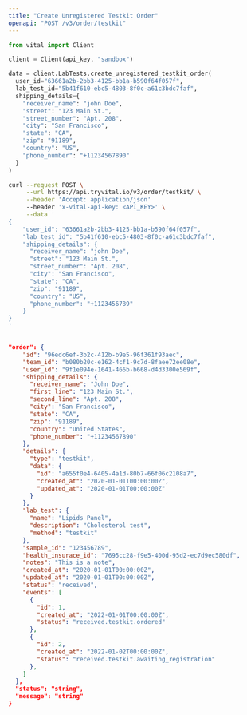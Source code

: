 ```yaml
---
title: "Create Unregistered Testkit Order"
openapi: "POST /v3/order/testkit"
---
```


<RequestExample>

```python Python
from vital import Client

client = Client(api_key, "sandbox")

data = client.LabTests.create_unregistered_testkit_order(
  user_id="63661a2b-2bb3-4125-bb1a-b590f64f057f",
  lab_test_id="5b41f610-ebc5-4803-8f0c-a61c3bdc7faf",
  shipping_details={
    "receiver_name": "john Doe",
    "street": "123 Main St.",
    "street_number": "Apt. 208",
    "city": "San Francisco",
    "state": "CA",
    "zip": "91189",
    "country": "US",
    "phone_number": "+11234567890"
  }
)
```

```bash Shell
curl --request POST \
     --url https://api.tryvital.io/v3/order/testkit/ \
     --header 'Accept: application/json'
     --header 'x-vital-api-key: <API_KEY>' \
     --data '
{
    "user_id": "63661a2b-2bb3-4125-bb1a-b590f64f057f",
    "lab_test_id": "5b41f610-ebc5-4803-8f0c-a61c3bdc7faf",
    "shipping_details": {
      "receiver_name": "john Doe",
      "street": "123 Main St.",
      "street_number": "Apt. 208",
      "city": "San Francisco",
      "state": "CA",
      "zip": "91189",
      "country": "US",
      "phone_number": "+1123456789"
    }
}
'
```


</RequestExample>

<ResponseExample>

```json Response

"order": {
    "id": "96edc6ef-3b2c-412b-b9e5-96f361f93aec",
    "team_id": "b080b20c-e162-4cf1-9c7d-8faee72ee08e",
    "user_id": "9f1e094e-1641-466b-b668-d4d3300e569f",
    "shipping_details": {
      "receiver_name": "John Doe",
      "first_line": "123 Main St.",
      "second_line": "Apt. 208",
      "city": "San Francisco",
      "state": "CA",
      "zip": "91189",
      "country": "United States",
      "phone_number": "+11234567890"
    },
    "details": {
      "type": "testkit",
      "data": {
        "id": "a655f0e4-6405-4a1d-80b7-66f06c2108a7",
        "created_at": "2020-01-01T00:00:00Z",
        "updated_at": "2020-01-01T00:00:00Z"
      }
    },
    "lab_test": {
      "name": "Lipids Panel",
      "description": "Cholesterol test",
      "method": "testkit"
    },
    "sample_id": "123456789",
    "health_insurace_id": "7695cc28-f9e5-400d-95d2-ec7d9ec580df",
    "notes": "This is a note",
    "created_at": "2020-01-01T00:00:00Z",
    "updated_at": "2020-01-01T00:00:00Z",
    "status": "received",
    "events": [
      {
        "id": 1,
        "created_at": "2022-01-01T00:00:00Z",
        "status": "received.testkit.ordered"
      },
      {
        "id": 2,
        "created_at": "2022-01-02T00:00:00Z",
        "status": "received.testkit.awaiting_registration"
      },
    ]
  },
  "status": "string",
  "message": "string"
}
```

</ResponseExample>
